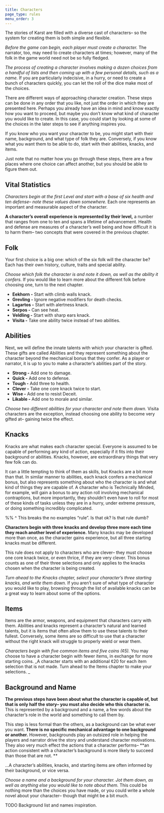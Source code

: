 ```yaml
---
title: Characters
page_type: rules
menu_order: 3
---
```


The stories of Karst are filled with a diverse cast of characters– so the system for creating them is both simple and flexible.

_Before the game can begin, each player must create a character._ The narrator, too, may need to create characters at times; however, many of the folk in the game world need not be so fully fledged.

_The process of creating a character involves making a dozen choices from a handful of lists and then coming up with a few personal details, such as a name._ If you are particularly indecisive, in a hurry, or need to create a bunch of characters quickly, you can let the roll of the dice make most of the choices.

There are different ways of approaching character creation. These steps can be done in any order that you like, not just the order in which they are presented here. Perhaps you already have an idea in mind and know exactly how you want to proceed, but maybe you don’t know what kind of character you would like to create. In this case, you could start by looking at some of the choices in the later steps to see if anything inspires you.

If you know who you want your character to be, you might start with their name, background, and what type of folk they are. Conversely, if you know what you want them to be able to do, start with their abilities, knacks, and items.

Just note that no matter how you go through these steps, there are a few places where one choice can affect another, but you should be able to figure them out.

## Vital Statistics

_Characters begin at the first Level and start with a base of six health and ten defense– note these values down somewhere._ Each one represents an important and measurable aspect of the character.

**A character’s overall experience is represented by their level,** a number that ranges from one to ten and spans a lifetime of advancement. Health and defense are measures of a character’s well being and how difficult it is to harm them– two concepts that were covered in the previous chapter.

## Folk

Your first choice is a big one: which of the six folk will the character be? Each has their own history, culture, traits and special ability.

_Choose which folk the character is and note it down, as well as the ability it confers._ If you would like to learn more about the different folk before choosing one, turn to the next chapter.

- **Eekhorn -** Start with climb walls knack.
- **Grevling -** Ignore negative modifiers for death checks.
- **Lagartos -** Start with alertness knack.
- **Serpos -** Can see heat.
- **Veldling -** Start with sharp ears knack.
- **Visita -** Take one ability twice instead of two abilities.

## Abilities

Next, we will define the innate talents with which your character is gifted. These gifts are called Abilities and they represent something about the character beyond the mechanical bonus that they confer. As a player or narrator, it is up to you to make a character’s abilities part of the story.

- **Strong -** Add one to damage.
- **Quick -** Add one to defense.
- **Tough -** Add three to health.
- **Clever -** Take one core knack twice to start.
- **Wise -** Add one to resist Deceit.
- **Likable -** Add one to morale and similar.

_Choose two different abilities for your character and note them down._ Visita characters are the exception, instead choosing one ability to become very gifted at– gaining twice the effect.

## Knacks

Knacks are what makes each character special. Everyone is assumed to be capable of performing any kind of action, especially if it fits into their background or abilities. Knacks, however, are extraordinary things that very few folk can do.

It can a little tempting to think of them as skills, but Knacks are a bit more than that. In similar manner to abilities, each knack confers a mechanical bonus, but also represents something about who the character is and what kind of things they are capable of. A character who is Technically Minded, for example, will gain a bonus to any action roll involving mechanical contraptions, but more importantly, they shouldn’t even have to roll for most of these kinds of tasks unless they are in a hurry, under extreme pressure, or doing something incredibly complicated.

%% ^ This breaks the no examples “rule”. Is that ok? Is that rule dumb?

**Characters begin with three knacks and develop three more each time they reach another level of experience.** Many knacks may be developed more than once, as the character gains experience, but all three starting knacks must be different.

This rule does not apply to characters who are clever– they must choose one core knack twice, or even thrice, if they are very clever. This bonus counts as one of their three selections and only applies to the knacks chosen when the character is being created.

_Turn ahead to the Knacks chapter, select your character’s three starting knacks, and write them down._ If you aren’t sure of what type of character you would like to play, browsing through the list of available knacks can be a great way to learn about some of the options.

## Items

Items are the armor, weapons, and equipment that characters carry with them. Abilities and knacks represent a character’s natural and learned talents, but it is items that often allow them to use these talents to their fullest. Conversely, some items are so difficult to use that a character without the right knack will struggle to properly wield or wear them.

_Characters begin with five common items and five coins (¢5)._ You may choose to have a character begin with fewer items, in exchange for more starting coins. _A character starts with an additional ¢20 for each item selection that is not made. Turn ahead to the Items chapter to make your selections. _

## Background and Name

**The previous steps have been about what the character is capable of, but that is only half the story– you must also decide who this character is.** This is represented by a background and a name, a few words about the character’s role in the world and something to call them by.

This step is less formal than the others, as a background can be what ever you want. **There is no specific mechanical advantage to one background or another.** However, backgrounds play an outsized role in helping the players and narrator drive the story and understand character motivations. They also very much effect the actions that a character performs– **an action consistent with a character’s background is more likely to succeed than those that are not. **

...A character’s abilities, knacks, and starting items are often informed by their background, or vice versa.

_Choose a name and a background for your character. Jot them down, as well as anything else you would like to note about them._ This could be nothing more than the choices you have made, or you could write a whole novel about your character– though that might be a bit much.

TODO Background list and names inspiration.
